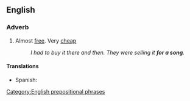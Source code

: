 ==English==

===Adverb===
{{en-adv|pos=[[for]] [[a]] [[song]]|-}}

# Almost [[free]]. Very [[cheap]]
#: ''I had to buy it there and then. They were selling it '''for a song'''.''

====Translations====
* Spanish: {{t-|es|de balde}}

[[Category:English prepositional phrases]]